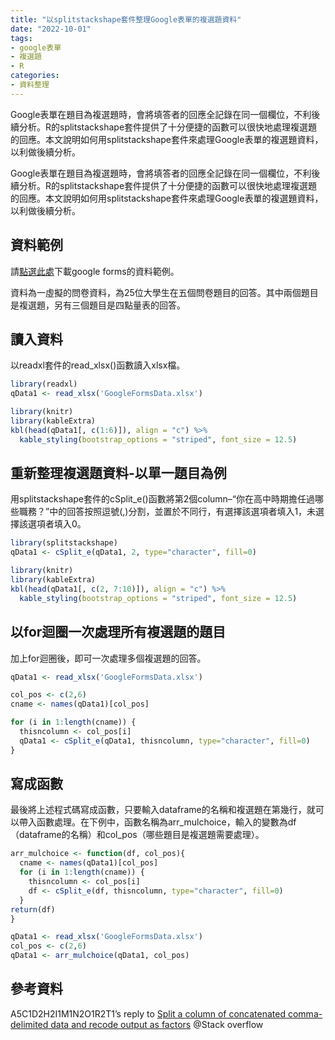 ```yaml
---
title: "以splitstackshape套件整理Google表單的複選題資料"
date: "2022-10-01"
tags:
- google表單
- 複選題
- R
categories:
- 資料整理
---
```


Google表單在題目為複選題時，會將填答者的回應全記錄在同一個欄位，不利後續分析。R的splitstackshape套件提供了十分便捷的函數可以很快地處理複選題的回應。本文說明如何用splitstackshape套件來處理Google表單的複選題資料，以利做後續分析。

<!--more-->

Google表單在題目為複選題時，會將填答者的回應全記錄在同一個欄位，不利後續分析。R的splitstackshape套件提供了十分便捷的函數可以很快地處理複選題的回應。本文說明如何用splitstackshape套件來處理Google表單的複選題資料，以利做後續分析。

## 資料範例

請[點選此處](https://docs.google.com/spreadsheets/d/1Z9hGVdNaNmk41hbScOB1SUzTVZ_An41Z/edit?usp=sharing&ouid=102534642616283273245&rtpof=true&sd=true)下載google forms的資料範例。

資料為一虛擬的問卷資料，為25位大學生在五個問卷題目的回答。其中兩個題目是複選題，另有三個題目是四點量表的回答。

## 讀入資料

以readxl套件的read_xlsx()函數讀入xlsx檔。

```R
library(readxl)
qData1 <- read_xlsx('GoogleFormsData.xlsx')
```

```R
library(knitr)
library(kableExtra)
kbl(head(qData1[, c(1:6)]), align = "c") %>%
  kable_styling(bootstrap_options = "striped", font_size = 12.5)
```

## 重新整理複選題資料-以單一題目為例

用splitstackshape套件的cSplit_e()函數將第2個column--"你在高中時期擔任過哪些職務？"中的回答按照逗號(,)分割，並置於不同行，有選擇該選項者填入1，未選擇該選項者填入0。

```R
library(splitstackshape)
qData1 <- cSplit_e(qData1, 2, type="character", fill=0)
```

```R
library(knitr)
library(kableExtra)
kbl(head(qData1[, c(2, 7:10)]), align = "c") %>%
  kable_styling(bootstrap_options = "striped", font_size = 12.5)
```

## 以for迴圈一次處理所有複選題的題目

加上for迴圈後，即可一次處理多個複選題的回答。

```R
qData1 <- read_xlsx('GoogleFormsData.xlsx')

col_pos <- c(2,6)
cname <- names(qData1)[col_pos]

for (i in 1:length(cname)) {
  thisncolumn <- col_pos[i]
  qData1 <- cSplit_e(qData1, thisncolumn, type="character", fill=0)
}

```

## 寫成函數

最後將上述程式碼寫成函數，只要輸入dataframe的名稱和複選題在第幾行，就可以帶入函數處理。在下例中，函數名稱為arr_mulchoice，輸入的變數為df（dataframe的名稱）和col_pos（哪些題目是複選題需要處理）。

```R

arr_mulchoice <- function(df, col_pos){
  cname <- names(qData1)[col_pos]
  for (i in 1:length(cname)) {
    thisncolumn <- col_pos[i]
    df <- cSplit_e(df, thisncolumn, type="character", fill=0)
  }
return(df)
}

qData1 <- read_xlsx('GoogleFormsData.xlsx')
col_pos <- c(2,6)
qData1 <- arr_mulchoice(qData1, col_pos)

```

## 參考資料
A5C1D2H2I1M1N2O1R2T1's reply to [Split a column of concatenated comma-delimited data and recode output as factors](https://stackoverflow.com/questions/10100887/split-a-column-of-concatenated-comma-delimited-data-and-recode-output-as-factors) @Stack overflow

